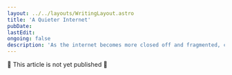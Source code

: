 ```yaml
---
layout: ../../layouts/WritingLayout.astro
title: 'A Quieter Internet'
pubDate:
lastEdit:
ongoing: false
description: 'As the internet becomes more closed off and fragmented, curation has become the value transfer mechanism'
---
```


🚨 This article is not yet published 🚨

[//]: # (* The history of networks on the internet)

[//]: # ()
[//]: # (* The previous cycle of the internet &#40;reach&#41;)

[//]: # ()
[//]: # (* The new cycle of the internet &#40;curation&#41;)

